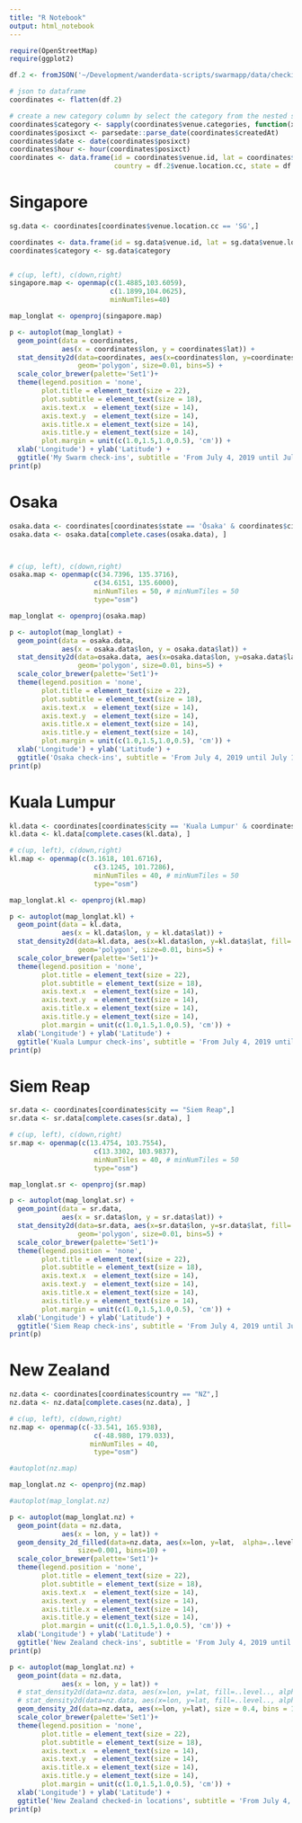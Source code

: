 ```yaml
---
title: "R Notebook"
output: html_notebook
---
```


```r
require(OpenStreetMap)
require(ggplot2)
```

```r
df.2 <- fromJSON('~/Development/wanderdata-scripts/swarmapp/data/checkins.json')

# json to dataframe
coordinates <- flatten(df.2)

# create a new category column by select the category from the nested structure 'venue.category'
coordinates$category <- sapply(coordinates$venue.categories, function(x) x$name)
coordinates$posixct <- parsedate::parse_date(coordinates$createdAt)
coordinates$date <- date(coordinates$posixct)
coordinates$hour <- hour(coordinates$posixct)
coordinates <- data.frame(id = coordinates$venue.id, lat = coordinates$venue.location.lat, lon = coordinates$venue.location.lng,
                          country = df.2$venue.location.cc, state = df.2$venue.location.state, city = df.2$venue.location.city)
```

# Singapore

```r
sg.data <- coordinates[coordinates$venue.location.cc == 'SG',]

coordinates <- data.frame(id = sg.data$venue.id, lat = sg.data$venue.location.lat, lon = sg.data$venue.location.lng)
coordinates$category <- sg.data$category


# c(up, left), c(down,right)
singapore.map <- openmap(c(1.4885,103.6059),
                         c(1.1899,104.0625),
                         minNumTiles=40)

map_longlat <- openproj(singapore.map)
```

```r
p <- autoplot(map_longlat) +
  geom_point(data = coordinates, 
             aes(x = coordinates$lon, y = coordinates$lat)) +
  stat_density2d(data=coordinates, aes(x=coordinates$lon, y=coordinates$lat, fill=..level.., alpha=..level..),
                 geom='polygon', size=0.01, bins=5) +
  scale_color_brewer(palette='Set1')+
  theme(legend.position = 'none',
        plot.title = element_text(size = 22),
        plot.subtitle = element_text(size = 18),
        axis.text.x  = element_text(size = 14),
        axis.text.y  = element_text(size = 14),
        axis.title.x = element_text(size = 14),
        axis.title.y = element_text(size = 14),
        plot.margin = unit(c(1.0,1.5,1.0,0.5), 'cm')) +
  xlab('Longitude') + ylab('Latitude') +
  ggtitle('My Swarm check-ins', subtitle = 'From July 4, 2019 until July 10, 2019')
print(p)
```

# Osaka
```r
osaka.data <- coordinates[coordinates$state == 'Ōsaka' & coordinates$city != 'Kadoma',]
osaka.data <- osaka.data[complete.cases(osaka.data), ]



# c(up, left), c(down,right)
osaka.map <- openmap(c(34.7396, 135.3716),
                     c(34.6151, 135.6000),
                     minNumTiles = 50, # minNumTiles = 50
                     type="osm")

map_longlat <- openproj(osaka.map)
```

```r
p <- autoplot(map_longlat) +
  geom_point(data = osaka.data, 
             aes(x = osaka.data$lon, y = osaka.data$lat)) +
  stat_density2d(data=osaka.data, aes(x=osaka.data$lon, y=osaka.data$lat, fill=..level.., alpha=..level..),
                 geom='polygon', size=0.01, bins=5) +
  scale_color_brewer(palette='Set1')+
  theme(legend.position = 'none',
        plot.title = element_text(size = 22),
        plot.subtitle = element_text(size = 18),
        axis.text.x  = element_text(size = 14),
        axis.text.y  = element_text(size = 14),
        axis.title.x = element_text(size = 14),
        axis.title.y = element_text(size = 14),
        plot.margin = unit(c(1.0,1.5,1.0,0.5), 'cm')) +
  xlab('Longitude') + ylab('Latitude') +
  ggtitle('Osaka check-ins', subtitle = 'From July 4, 2019 until July 10, 2019')
print(p)
```


# Kuala Lumpur
```r
kl.data <- coordinates[coordinates$city == 'Kuala Lumpur' & coordinates$id != '4c6e4cddd5c3a1cdcfe9c72b',]
kl.data <- kl.data[complete.cases(kl.data), ]

# c(up, left), c(down,right)
kl.map <- openmap(c(3.1618, 101.6716),
                     c(3.1245, 101.7286),
                     minNumTiles = 40, # minNumTiles = 50
                     type="osm")

map_longlat.kl <- openproj(kl.map)
```

```r
p <- autoplot(map_longlat.kl) +
  geom_point(data = kl.data, 
             aes(x = kl.data$lon, y = kl.data$lat)) +
  stat_density2d(data=kl.data, aes(x=kl.data$lon, y=kl.data$lat, fill=..level.., alpha=..level..),
                 geom='polygon', size=0.01, bins=5) +
  scale_color_brewer(palette='Set1')+
  theme(legend.position = 'none',
        plot.title = element_text(size = 22),
        plot.subtitle = element_text(size = 18),
        axis.text.x  = element_text(size = 14),
        axis.text.y  = element_text(size = 14),
        axis.title.x = element_text(size = 14),
        axis.title.y = element_text(size = 14),
        plot.margin = unit(c(1.0,1.5,1.0,0.5), 'cm')) +
  xlab('Longitude') + ylab('Latitude') +
  ggtitle('Kuala Lumpur check-ins', subtitle = 'From July 4, 2019 until July 10, 2019')
print(p)
```


# Siem Reap
```r
sr.data <- coordinates[coordinates$city == "Siem Reap",]
sr.data <- sr.data[complete.cases(sr.data), ]

# c(up, left), c(down,right)
sr.map <- openmap(c(13.4754, 103.7554),
                     c(13.3302, 103.9837),
                     minNumTiles = 40, # minNumTiles = 50
                     type="osm")

map_longlat.sr <- openproj(sr.map)
```

```r
p <- autoplot(map_longlat.sr) +
  geom_point(data = sr.data, 
             aes(x = sr.data$lon, y = sr.data$lat)) +
  stat_density2d(data=sr.data, aes(x=sr.data$lon, y=sr.data$lat, fill=..level.., alpha=..level..),
                 geom='polygon', size=0.01, bins=5) +
  scale_color_brewer(palette='Set1')+
  theme(legend.position = 'none',
        plot.title = element_text(size = 22),
        plot.subtitle = element_text(size = 18),
        axis.text.x  = element_text(size = 14),
        axis.text.y  = element_text(size = 14),
        axis.title.x = element_text(size = 14),
        axis.title.y = element_text(size = 14),
        plot.margin = unit(c(1.0,1.5,1.0,0.5), 'cm')) +
  xlab('Longitude') + ylab('Latitude') +
  ggtitle('Siem Reap check-ins', subtitle = 'From July 4, 2019 until July 10, 2019')
print(p)
```

# New Zealand
```r
nz.data <- coordinates[coordinates$country == "NZ",]
nz.data <- nz.data[complete.cases(nz.data), ]

# c(up, left), c(down,right)
nz.map <- openmap(c(-33.541, 165.938),
                     c(-48.980, 179.033),
                    minNumTiles = 40,
                     type="osm")

#autoplot(nz.map)

map_longlat.nz <- openproj(nz.map)

#autoplot(map_longlat.nz)
```

```r
p <- autoplot(map_longlat.nz) +
  geom_point(data = nz.data, 
             aes(x = lon, y = lat)) +
  geom_density_2d_filled(data=nz.data, aes(x=lon, y=lat,  alpha=..level..),
                 size=0.001, bins=10) +
  scale_color_brewer(palette='Set1')+
  theme(legend.position = 'none',
        plot.title = element_text(size = 22),
        plot.subtitle = element_text(size = 18),
        axis.text.x  = element_text(size = 14),
        axis.text.y  = element_text(size = 14),
        axis.title.x = element_text(size = 14),
        axis.title.y = element_text(size = 14),
        plot.margin = unit(c(1.0,1.5,1.0,0.5), 'cm')) +
  xlab('Longitude') + ylab('Latitude') +
  ggtitle('New Zealand check-ins', subtitle = 'From July 4, 2019 until July 10, 2019')
print(p)
```


```r
p <- autoplot(map_longlat.nz) +
  geom_point(data = nz.data, 
             aes(x = lon, y = lat)) +
  # stat_density2d(data=nz.data, aes(x=lon, y=lat, fill=..level.., alpha=..level..), geom='polygon', size=0.001, bins=10) +
  # stat_density2d(data=nz.data, aes(x=lon, y=lat, fill=..level.., alpha=..level..), geom='polygon', size=0.001, bins=10) +
  geom_density_2d(data=nz.data, aes(x=lon, y=lat), size = 0.4, bins = 10) +
  scale_color_brewer(palette='Set1')+
  theme(legend.position = 'none',
        plot.title = element_text(size = 22),
        plot.subtitle = element_text(size = 18),
        axis.text.x  = element_text(size = 14),
        axis.text.y  = element_text(size = 14),
        axis.title.x = element_text(size = 14),
        axis.title.y = element_text(size = 14),
        plot.margin = unit(c(1.0,1.5,1.0,0.5), 'cm')) +
  xlab('Longitude') + ylab('Latitude') +
  ggtitle('New Zealand checked-in locations', subtitle = 'From July 4, 2019 until July 10, 2019')
print(p)
```



